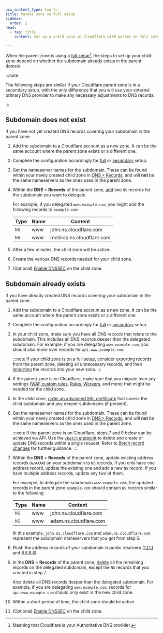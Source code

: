 ```yaml
---
pcx_content_type: how-to
title: Parent zone on full setup
sidebar:
  order: 2
head:
  - tag: title
    content: Set up a child zone in Cloudflare with parent on full setup

---
```


When the parent zone is using a [full setup](/dns/zone-setups/full-setup/)[^1], the steps to set up your child zone depend on whether the subdomain already exists in the parent domain.

:::note


The following steps are similar if your Cloudflare parent zone is in a secondary setup, with the only difference that you will use your external primary DNS provider to make any necessary adjustments to DNS records.


:::

## Subdomain does not exist

If you have not yet created DNS records covering your subdomain in the parent zone:

1. Add the subdomain to a Cloudflare account as a new zone. It can be the same account where the parent zone exists or a different one.

2. Complete the configuration accordingly for [full](/dns/zone-setups/full-setup/setup/) or [secondary](/dns/zone-setups/zone-transfers/cloudflare-as-secondary/setup/) setup.

3. Get the nameserver names for the subdomain. These can be found within your newly created child zone in [DNS > Records](https://dash.cloudflare.com/?to=/:account/:zone/dns/records), and will **not** be the same nameservers as the ones used in the parent zone.

4. Within the **DNS** > **Records** of the parent zone, [add](/dns/manage-dns-records/how-to/create-dns-records/) two `NS` records for the subdomain you want to delegate.

   For example, if you delegated `www.example.com`, you might add the following records to `example.com`:

   | **Type** | **Name** | **Content**               |
   | -------- | -------- | ------------------------- |
   | `NS`     | www      | john.ns.cloudflare.com    |
   | `NS`     | www      | melinda.ns.cloudflare.com |

5. After a few minutes, the child zone will be active.

6. Create the various DNS records needed for your child zone.

7. (Optional) [Enable DNSSEC](/dns/zone-setups/subdomain-setup/dnssec/) on the child zone.

## Subdomain already exists

If you have already created DNS records covering your subdomain in the parent zone:

1. Add the subdomain to a Cloudflare account as a new zone. It can be the same account where the parent zone exists or a different one.

2. Complete the configuration accordingly for [full](/dns/zone-setups/full-setup/setup/) or [secondary](/dns/zone-setups/zone-transfers/cloudflare-as-secondary/setup/) setup.

3. In your child zone, make sure you have all DNS records that relate to the subdomain. This includes all DNS records deeper than the delegated subdomain. For example, if you are delegating `www.example.com`, you should also move over records for `api.www.example.com`.

   :::note
   If your child zone is on a full setup, consider [exporting](/dns/manage-dns-records/how-to/import-and-export/#export-records) records from the parent zone, deleting all unnecessary records, and then [importing](/dns/manage-dns-records/how-to/import-and-export/#import-records) the records into your new zone.
   :::

4. If the parent zone is on Cloudflare, make sure that you migrate over any settings ([WAF custom rules](/waf/custom-rules/), [Rules](/rules/), [Workers](/workers/), and more) that might be needed for the child zone.

5. In the child zone, [order an advanced SSL certificate](/ssl/edge-certificates/advanced-certificate-manager/) that covers the child subdomain and any deeper subdomains (if present).

6. Get the nameserver names for the subdomain. These can be found within your newly created child zone in [DNS > Records](https://dash.cloudflare.com/?to=/:account/:zone/dns/records), and will **not** be the same nameservers as the ones used in the parent zone.

   :::note
   If the parent zone is on Cloudflare, steps 7 and 9 below can be achieved via API. Use the [`/batch` endpoint](/api/operations/dns-records-for-a-zone-batch-dns-records) to delete and create or update DNS records within a single request. Refer to [Batch record changes](/dns/manage-dns-records/how-to/batch-record-changes/) for further guidance.
   :::

7. Within the **DNS** > **Records** of the parent zone, update existing address records (`A/AAAA`) on your subdomain to `NS` records. If you only have one address record, update the existing one and add a new `NS` record. If you have multiple address records, update any two of them.

   For example, to delegate the subdomain `www.example.com`, the updated records in the parent zone `example.com` should contain `NS` records similar to the following:

   | **Type** | **Name** | **Content**            |
   | -------- | -------- | ---------------------- |
   | `NS`     | www      | john.ns.cloudflare.com |
   | `NS`     | www      | adam.ns.cloudflare.com |

   In this example, `john.ns.cloudflare.com` and `adam.ns.cloudflare.com` represent the subdomain nameservers that you got from step 6.

8. Flush the address records of your subdomain in public resolvers ([1.1.1.1](https://1.1.1.1/purge-cache/) and [8.8.8.8](https://developers.google.com/speed/public-dns/cache)).

9. In the **DNS** > **Records** of the parent zone, [delete](/dns/manage-dns-records/how-to/create-dns-records/#delete-dns-records) all the remaining records on the delegated subdomain, except the `NS` records that you created in step 7.

   Also delete all DNS records deeper than the delegated subdomain. For example, if you are delegating `www.example.com`, records for `api.www.example.com` should only exist in the new child zone.

10. Within a short period of time, the child zone should be active.

11. (Optional) [Enable DNSSEC](/dns/zone-setups/subdomain-setup/dnssec/) on the child zone.

[^1]: Meaning that Cloudflare is your Authoritative DNS provider.

